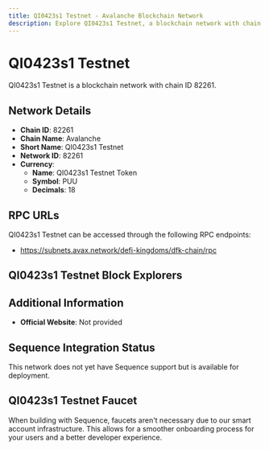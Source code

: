 ```yaml
--- 
title: QI0423s1 Testnet - Avalanche Blockchain Network
description: Explore QI0423s1 Testnet, a blockchain network with chain ID 82261. Learn about its native currency, QI0423s1 Testnet Token, and how to interact with the network.
---
```


# QI0423s1 Testnet

QI0423s1 Testnet is a blockchain network with chain ID 82261.

## Network Details

- **Chain ID**: 82261
- **Chain Name**: Avalanche
- **Short Name**: QI0423s1 Testnet
- **Network ID**: 82261
- **Currency**: 
  - **Name**: QI0423s1 Testnet Token
  - **Symbol**: PUU
  - **Decimals**: 18

## RPC URLs

QI0423s1 Testnet can be accessed through the following RPC endpoints:

- https://subnets.avax.network/defi-kingdoms/dfk-chain/rpc

## QI0423s1 Testnet Block Explorers



## Additional Information

- **Official Website**: Not provided

## Sequence Integration Status

This network does not yet have Sequence support but is available for deployment.

## QI0423s1 Testnet Faucet

When building with Sequence, faucets aren't necessary due to our smart account infrastructure. This allows for a smoother onboarding process for your users and a better developer experience.
